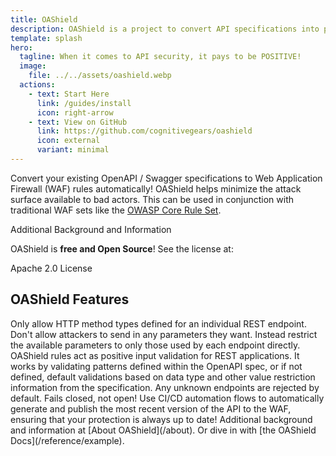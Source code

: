 ```yaml
---
title: OAShield
description: OAShield is a project to convert API specifications into positive WAF rules
template: splash
hero:
  tagline: When it comes to API security, it pays to be POSITIVE!
  image:
    file: ../../assets/oashield.webp
  actions:
    - text: Start Here
      link: /guides/install
      icon: right-arrow
    - text: View on GitHub
      link: https://github.com/cognitivegears/oashield
      icon: external
      variant: minimal
---
```



Convert your existing OpenAPI / Swagger specifications to Web Application Firewall (WAF)
rules automatically! OAShield helps minimize the attack surface available to bad actors.
This can be used in conjunction with traditional WAF sets like the [OWASP Core Rule Set](https://owasp.org/www-project-modsecurity-core-rule-set/).


<LinkButton href="about.html" variant="secondary" icon="magnifier">Additional Background and Information</LinkButton>

OAShield is **free and Open Source**! See the license at:

<LinkButton href="LICENSE.html" variant="secondary" icon="open-book">Apache 2.0 License</LinkButton>

## OAShield Features

<CardGrid stagger>
	<Card title="HTTP Method Restriction" icon="information">
		Only allow HTTP method types defined for an individual REST endpoint.
	</Card>
	<Card title="Parameter Validation" icon="add-document">
		Don't allow attackers to send in any parameters they want. Instead restrict
		the available parameters to only those used by each endpoint directly.
	</Card>
	<Card title="Data Type Checking" icon="setting">
		OAShield rules act as positive input validation for REST applications. It works by
		validating patterns defined within the OpenAPI spec, or if not defined, default
		validations based on data type and other value restriction information from the
		specification.
	</Card>
	<Card title="Unknown Endpoint Rejection" icon="warning">
		Any unknown endpoints are rejected by default. Fails closed, not open!
	</Card>
	<Card title="DevSecOps Friendly" icon="rocket">
		Use CI/CD automation flows to automatically generate and publish the most recent
		version of the API to the WAF, ensuring that your protection is always up to date!
	</Card>
	<Card title="Read the docs" icon="open-book">
		Additional background and information at [About OAShield](/about). Or dive in with [the OAShield Docs](/reference/example).
	</Card>
</CardGrid>
